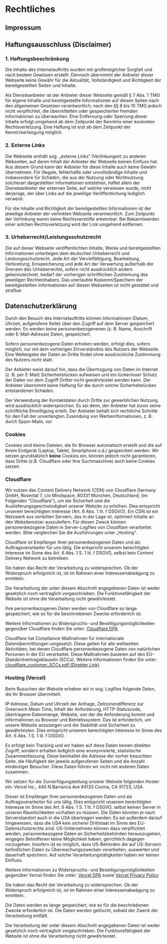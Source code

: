 
# Rechtliches


## Impressum
<Impressum />

## Haftungsausschluss (Disclaimer)

### 1. Haftungsbeschränkung

Die Inhalte des Internetauftritts wurden mit größtmöglicher Sorgfalt und nach bestem Gewissen erstellt. Dennoch übernimmt der Anbieter dieser Webseite keine Gewähr für die Aktualität, Vollständigkeit und Richtigkeit der bereitgestellten Seiten und Inhalte.

Als Diensteanbieter ist der Anbieter dieser Webseite gemäß § 7 Abs. 1 TMG für eigene Inhalte und bereitgestellte Informationen auf diesen Seiten nach den allgemeinen Gesetzen verantwortlich; nach den §§ 8 bis 10 TMG jedoch nicht verpflichtet, die übermittelten oder gespeicherten fremden Informationen zu überwachen. Eine Entfernung oder Sperrung dieser Inhalte erfolgt umgehend ab dem Zeitpunkt der Kenntnis einer konkreten Rechtsverletzung. Eine Haftung ist erst ab dem Zeitpunkt der Kenntniserlangung möglich.

### 2. Externe Links

Die Webseite enthält sog. „externe Links“ (Verlinkungen) zu anderen Webseiten, auf deren Inhalt der Anbieter der Webseite keinen Einfluss hat. Aus diesem Grund kann der Anbieter für diese Inhalte auch keine Gewähr übernehmen. Für illegale, fehlerhafte oder unvollständige Inhalte und insbesondere für Schäden, die aus der Nutzung oder Nichtnutzung solcherart dargestellten Informationen entstehen, haftet allein der Diensteanbieter der externen Seite, auf welche verwiesen wurde, nicht derjenige, der über Links auf die jeweilige Veröffentlichung lediglich verweist.

Für die Inhalte und Richtigkeit der bereitgestellten Informationen ist der jeweilige Anbieter der verlinkten Webseite verantwortlich. Zum Zeitpunkt der Verlinkung waren keine Rechtsverstöße erkennbar. Bei Bekanntwerden einer solchen Rechtsverletzung wird der Link umgehend entfernen. 

### 3. Urheberrecht/Leistungsschutzrecht

Die auf dieser Webseite veröffentlichten Inhalte, Werke und bereitgestellten Informationen unterliegen dem deutschen Urheberrecht und Leistungsschutzrecht. Jede Art der Vervielfältigung, Bearbeitung, Verbreitung, Einspeicherung und jede Art der Verwertung außerhalb der Grenzen des Urheberrechts, sofern nicht ausdrücklich anders gekennzeichnet, bedarf der vorherigen schriftlichen Zustimmung des jeweiligen Rechteinhabers. Das unerlaubte Kopieren/Speichern der bereitgestellten Informationen auf diesen Webseiten ist nicht gestattet und strafbar.

## Datenschutzerklärung

Durch den Besuch des Internetauftritts können Informationen (Datum, Uhrzeit, aufgerufene Seite) über den Zugriff auf dem Server gespeichert werden. Es werden keine personenbezogenenen (z. B. Name, Anschrift oder E-Mail-Adresse) Daten, gespeichert.

Sofern personenbezogene Daten erhoben werden, erfolgt dies, sofern möglich, nur mit dem vorherigen Einverständnis des Nutzers der Webseite. Eine Weitergabe der Daten an Dritte findet ohne ausdrückliche Zustimmung des Nutzers nicht statt.

Der Anbieter weist darauf hin, dass die Übertragung von Daten im Internet (z. B. per E-Mail) Sicherheitslücken aufweisen und ein lückenloser Schutz der Daten vor dem Zugriff Dritter nicht gewährleistet werden kann. Der Anbieter übernimmt keine Haftung für die durch solche Sicherheitslücken entstandenen Schäden.

Der Verwendung der Kontaktdaten durch Dritte zur gewerblichen Nutzung wird ausdrücklich widersprochen. Es sei denn, der Anbieter hat zuvor seine schriftliche Einwilligung erteilt.
Der Anbieter behält sich rechtliche Schritte für den Fall der unverlangten Zusendung von Werbeinformationen, z. B. durch Spam-Mails, vor

### Cookies

Cookies sind kleine Dateien, die Ihr Browser automatisch erstellt und die auf Ihrem Endgerät (Laptop, Tablet, Smartphone o.ä.) gespeichert werden. Wir setzen grundsätzlich **keine** Cookies ein, können jedoch nicht garantieren, dass Dritte (z.B. Cloudflare oder Ihre Suchmaschine) auch keine Cookies setzen.

### Cloudflare

Wir nutzen das Content Delivery Network (CDN) von Cloudflare Germany GmbH, Rosental 7, c/o Mindspace, 80331 München, Deutschland, (im Folgenden "Cloudflare"), um die Sicherheit und die Auslieferungsgeschwindigkeit unserer Website zu erhöhen. Dies entspricht unserem berechtigten Interesse (Art. 6 Abs. 1 lit. f DSGVO). Ein CDN ist ein Netzwerk aus verteilten Servern, das in der Lage ist, optimiert Inhalte an den Websitenutzer auszuliefern. Für diesen Zweck können personenbezogene Daten in Server-Logfiles von Cloudflare verarbeitet werden. Bitte vergleichen Sie die Ausführungen unter „Hosting“.

Cloudflare ist Empfänger Ihrer personenbezogenen Daten und als Auftragsverarbeiter für uns tätig. Die entspricht unserem berechtigten Interesse im Sinne des Art. 6 Abs. 1 S. 1 lit. f DSGVO, selbst kein Content Delivery Network zu betreiben.

Sie haben das Recht der Verarbeitung zu widersprechen. Ob der Widerspruch erfolgreich ist, ist im Rahmen einer Interessenabwägung zu ermitteln.

Die Verarbeitung der unter diesem Abschnitt angegebenen Daten ist weder gesetzlich noch vertraglich vorgeschrieben. Die Funktionsfähigkeit der Website ist ohne die Verarbeitung nicht gewährleistet.

Ihre personenbezogenen Daten werden von Cloudflare so lange gespeichert, wie es für die beschriebenen Zwecke erforderlich ist.

Weitere Informationen zu Widerspruchs- und Beseitigungsmöglichkeiten gegenüber Cloudflare finden Sie unter: [Cloudflare DPA](https://www.cloudflare.com/de-de/cloudflare-customer-dpa/)

Cloudflare hat Compliance-Maßnahmen für internationale Datenübermittlungen umgesetzt. Diese gelten für alle weltweiten Aktivitäten, bei denen Cloudflare personenbezogene Daten von natürlichen Personen in der EU verarbeitet. Diese Maßnahmen basieren auf den EU-Standardvertragsklauseln (SCCs). Weitere Informationen finden Sie unter: [cloudflare_customer_SCCs.pdf (Direkter Link)](https://www.cloudflare.com/cloudflare_customer_SCCs-German.pdf) 

### Hosting (Vercel)

Beim Busuchen der Website erheben wir in sog. Logfiles folgende Daten, die Ihr Browser übermittelt:

IP-Adresse, Datum und Uhrzeit der Anfrage, Zeitzonendifferenz zur Greenwich Mean Time, Inhalt der Anforderung, HTTP-Statuscode, übertragene Datenmenge, Website, von der die Anforderung kommt und Informationen zu Browser und Betriebssystem. Das ist erforderlich, um unsere Website anzuzeigen und die Stabilität und Sicherheit zu gewährleisten. Dies entspricht unserem berechtigten Interesse im Sinne des Art. 6 Abs. 1 S. 1 lit. f DSGVO.

Es erfolgt kein Tracking und wir haben auf diese Daten keinen direkten Zugriff, sondern erhalten lediglich eine anonymisierte, statistische Zusammenfassung. Diese beinhaltet die Adresse der vorher besuchten Seite, die Häufigkeit der jeweils aufgerufenen Seiten und die Anzahl eindeutiger Besucher. Diese Daten führen wir nicht mit anderen Daten zusammen. 

Wir setzen für die Zurverfügungstellung unserer Website folgenden Hoster ein: Vercel Inc., 440 N Barranca Ave \#4133 Covina, CA 91723, USA. 

Dieser ist Empfänger Ihrer personenbezogenen Daten und als Auftragsverarbeiter für uns tätig. Dies entspricht unserem berechtigten Interesse im Sinne des Art. 6 Abs. 1 S. 1 lit. f DSGVO, selbst keinen Server in unseren Räumlichkeiten vorhalten zu müssen. Die Daten könnten je nach Serverstandort auch in die USA übertragen werden. Es sei außerdem darauf hingewiesen, dass die USA kein sicherer Drittstaat im Sinne des EU-Datenschutzrechts sind. US-Unternehmen können dazu verpflichtet werden, personenbezogene Daten an Sicherheitsbehörden herauszugeben, wogegen Betroffenen keine Möglichkeit haben, gerichtlich dagegen vorzugehen. Insofern ist es möglich, dass US-Behörden die auf US-Servern befindlichen Daten zu Überwachungszwecken verarbeiten, auswerten und dauerhaft speichern. Auf solche Verarbeitungstätigkeiten haben wir keinen Einfluss.

Weitere Informationen zu Widerspruchs- und Beseitigungsmöglichkeiten gegenüber Vercel finden Sie unter: [Vercel DPA](https://vercel.com/legal/dpa) sowie [Vercel Privacy Policy](https://vercel.com/legal/privacy-policy)

Sie haben das Recht der Verarbeitung zu widersprechen. Ob der Widerspruch erfolgreich ist, ist im Rahmen einer Interessenabwägung zu ermitteln.

Die Daten werden so lange gespeichert, wie es für die beschriebenen Zwecke erforderlich ist. Die Daten werden gelöscht, sobald der Zweck der Verarbeitung entfällt.

Die Verarbeitung der unter diesem Abschnitt angegebenen Daten ist weder gesetzlich noch vertraglich vorgeschrieben. Die Funktionsfähigkeit der Website ist ohne die Verarbeitung nicht gewährleistet.
